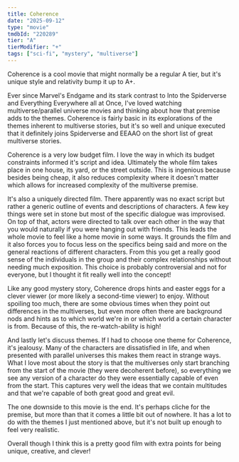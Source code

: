 ```yaml
---
title: Coherence
date: "2025-09-12"
type: "movie"
tmdbId: "220289"
tier: "A"
tierModifier: "+"
tags: ["sci-fi", "mystery", "multiverse"]
---
```


Coherence is a cool movie that might normally be a regular A tier, but it's unique style and relativity bump it up to A+.

Ever since Marvel's Endgame and its stark contrast to Into the Spiderverse and Everything Everywhere all at Once, I've loved watching multiverse/parallel universe movies and thinking about how that premise adds to the themes. Coherence is fairly basic in its explorations of the themes inherent to multiverse stories, but it's so well and unique executed that it definitely joins Spiderverse and EEAAO on the short list of great multiverse stories.

Coherence is a very low budget film. I love the way in which its budget constraints informed it's script and idea. Ultimately the whole film takes place in one house, its yard, or the street outside. This is ingenious because besides being cheap, it also reduces complexity where it doesn't matter which allows for increased complexity of the multiverse premise.

It's also a uniquely directed film. There apparently was no exact script but rather a generic outline of events and descriptions of characters. A few key things were set in stone but most of the specific dialogue was improvised. On top of that, actors were directed to talk over each other in the way that you would naturally if you were hanging out with friends. This leads the whole movie to feel like a home movie in some ways. It grounds the film and it also forces you to focus less on the specifics being said and more on the general reactions of different characters. From this you get a really good sense of the individuals in the group and their complex relationships without needing much exposition. This choice is probably controversial and not for everyone, but I thought it fit really well into the concept!

Like any good mystery story, Coherence drops hints and easter eggs for a clever viewer (or more likely a second-time viewer) to enjoy. Without spoiling too much, there are some obvious times when they point out differences in the multiverses, but even more often there are background nods and hints as to which world we're in or which world a certain character is from. Because of this, the re-watch-ability is high!

And lastly let's discuss themes. If I had to choose one theme for Coherence, it's jealousy. Many of the characters are dissatisfied in life, and when presented with parallel universes this makes them react in strange ways. What I love most about the story is that the multiverses only start branching from the start of the movie (they were decoherent before), so everything we see any version of a character do they were essentially capable of even from the start. This captures very well the ideas that we contain multitudes and that we're capable of both great good and great evil.

The one downside to this movie is the end. It's perhaps cliche for the premise, but more than that it comes a little bit out of nowhere. It has a lot to do with the themes I just mentioned above, but it's not built up enough to feel very realistic.

Overall though I think this is a pretty good film with extra points for being unique, creative, and clever!
